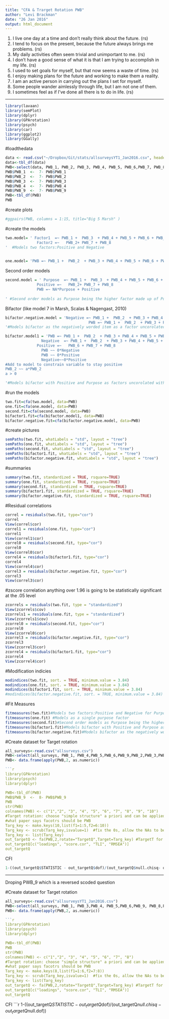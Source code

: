 ```yaml
---
title: "CFA & Trarget Rotation PWB"
author: "Levi Brackman"
date: "26 Jan 2016"
output: html_document
---
```


1.	I live one day at a time and don't really think about the future. (rs)
2.	I tend to focus on the present, because the future always brings me problems. (rs)
3.	My daily activities often seem trivial and unimportant to me. (rs)
4.	I don't have a good sense of what it is that I am trying to accomplish in my life. (rs)
5.	I used to set goals for myself, but that now seems a waste of time. (rs)
6.	I enjoy making plans for the future and working to make them a reality. 
7.	I am an active person in carrying out the plans I set for myself. 
8.	Some people wander aimlessly through life, but I am not one of them. 
9.	I sometimes feel as if I've done all there is to do in life. (rs)

---

```r
library(lavaan)
library(semPlot)
library(dplyr)
library(GPArotation)
library(psych)
library(car)
library(ggplot2)
library(GGally)
```
#loadthedata
```r
data <- read.csv("~/Dropbox/Git/stats/allsurveysYT1_Jan2016.csv", header=T)
data<-tbl_df(data)
PWB<-select(data, PWB_1, PWB_2, PWB_3, PWB_4, PWB_5, PWB_6,PWB_7, PWB_8, PWB_9)
PWB$PWB_1  <-  7- PWB$PWB_1
PWB$PWB_2  <-  7- PWB$PWB_2
PWB$PWB_3  <-  7- PWB$PWB_3
PWB$PWB_4  <-  7- PWB$PWB_4
PWB$PWB_9  <-  7- PWB$PWB_9
PWB<-tbl_df(PWB)
PWB

```
#create plots
```r
#ggpairs(PWB, columns = 1:15, title="Big 5 Marsh" )

```
#create the models
```r
two.model= ' Factor1  =~ PWB_1 +  PWB_3  + PWB_4 + PWB_5 + PWB_6 + PWB_9   
              Factor2 =~   PWB_2+ PWB_7 + PWB_8
'  #Models two factors:Positive and Negative     
              

one.model= 'PWB =~ PWB_1 +  PWB_2  + PWB_3 + PWB_4 + PWB_5 + PWB_6 + PWB_7 + PWB_8 + PWB_9' #Models as a single purpose factor
```
Second order models
```r

second.model = ' Purpose  =~ PWB_1 +  PWB_3  + PWB_4 + PWB_5 + PWB_6 + PWB_9  
              Positive =~   PWB_2+ PWB_7 + PWB_8
              PWB =~ NA*Purpose + Positive
            
' #Second order models as Purpose being the higher factor made up of Purpose and Positive

```
Bifactor (like model 7 in Marsh, Scalas & Nagengast, 2010)
```r

bifactor.negative.model = 'Negative =~ PWB_1 +  PWB_2  + PWB_3 + PWB_4 + PWB_5 + PWB_9  
                                     PWB =~ PWB_1 +  PWB_2  + PWB_3 + PWB_4 + PWB_5 + PWB_6 + PWB_7 + PWB_8 + PWB_9 
'#Models bifactor as the negatively worded item as a factor uncorolated with the main factor

bifactor.model1 = 'PWB =~ PWB_1 +  PWB_2  + PWB_3 + PWB_4 + PWB_5 + PWB_6 + PWB_7 + PWB_8 + PWB_9
                Negative  =~ PWB_1 +  PWB_2  + PWB_3 + PWB_4 + PWB_5 + PWB_9   
              Positive =~   PWB_6 + PWB_7 + PWB_8
                PWB ~~ 0*Negative
                PWB ~~ 0*Positive
                Negative~~0*Positive
#Add to model to constrain variable to stay positive
PWB_2 ~~ a*PWB_2
a > 0

'#Models bifactor with Positive and Purpose as factors uncorolated with the main factor

```
#run the models
```r
two.fit=cfa(two.model, data=PWB)
one.fit=cfa(one.model, data=PWB)
second.fit=cfa(second.model, data=PWB)
bifactor1.fit=cfa(bifactor.model1, data=PWB)
bifactor.negative.fit=cfa(bifactor.negative.model, data=PWB)
```

#create pictures
```r
semPaths(two.fit, whatLabels = "std", layout = "tree")
semPaths(one.fit, whatLabels = "std", layout = "tree")
semPaths(second.fit, whatLabels = "std", layout = "tree")
semPaths(bifactor1.fit, whatLabels = "std", layout = "tree")
semPaths(bifactor.negative.fit, whatLabels = "std", layout = "tree")
```
#summaries
```r
summary(two.fit, standardized = TRUE, rsquare=TRUE)
summary(one.fit, standardized = TRUE, rsquare=TRUE)
summary(second.fit, standardized = TRUE, rsquare=TRUE)
summary(bifactor1.fit, standardized = TRUE, rsquare=TRUE)
summary(bifactor.negative.fit, standardized = TRUE, rsquare=TRUE)
```
#Residual correlations
```r
correl = residuals(two.fit, type="cor")
correl
View(correl$cor)
correl1 = residuals(one.fit, type="cor")
correl1
View(correl1$cor)
correl0 = residuals(second.fit, type="cor")
correl0
View(correl0$cor)
correl4 = residuals(bifactor1.fit, type="cor")
correl4
View(correl4$cor)
correl3 = residuals(bifactor.negative.fit, type="cor")
correl3
View(correl3$cor)
```
#zscore correlation anything over 1.96 is going to be statistically significant at the .05 level 
```r
zcorrels = residuals(two.fit, type = "standardized")
View(zcorrels$cov)
zcorrels1 = residuals(one.fit, type = "standardized")
View(zcorrels1$cov)
zcorrel0 = residuals(second.fit, type="cor")
zcorrel0
View(zcorrel0$cor)
zcorrel3 = residuals(bifactor.negative.fit, type="cor")
zcorrel3
View(zcorrel3$cor)
zcorrel4 = residuals(bifactor1.fit, type="cor")
zcorrel4
View(zcorrel4$cor)
```
#Modification indicies
```r
modindices(two.fit, sort. = TRUE, minimum.value = 3.84)
modindices(one.fit, sort. = TRUE, minimum.value = 3.84)
modindices(bifactor1.fit, sort. = TRUE, minimum.value = 3.84)
#modindices(bifactor.negative.fit, sort. = TRUE, minimum.value = 3.84)
```
#Fit Measures
```r
fitmeasures(two.fit)#Models two factors:Positive and Negative for Purpose  
fitmeasures(one.fit) #Models as a single purpose factor
fitmeasures(second.fit)#Second order models as Purpose being the higher factor made up of Purpose and Positive
fitmeasures(bifactor1.fit)#Models bifactor with Positive and Purpose as factors uncorolated with the main factor
fitmeasures(bifactor.negative.fit)#Models bifactor as the negatively worded item as a factor uncorolated with the main factor
```
#Create dataset for Target rotation
```r
all_surveys<-read.csv("allsurveys.csv")
PWB<-select(all_surveys, PWB_1, PWB_4,PWB_5,PWB_6,PWB_9,PWB_2,PWB_3,PWB_7,PWB_8,PWB_10)
PWB<- data.frame(apply(PWB,2, as.numeric))

```r
library(GPArotation)
library(psych)
library(dplyr)

PWB<-tbl_df(PWB)
PWB$PWB_9  <-  8- PWB$PWB_9
PWB
str(PWB)
colnames(PWB) <- c("1","2", "3", "4", "5", "6", "7", "8", "9", "10")
#Target rotation: choose "simple structure" a priori and can be applied to oblique and orthogonal rotation based on 
#what paper says facotrs should be PWB
Targ_key <- make.keys(10,list(f1=1:5,f2=6:10))
Targ_key <- scrub(Targ_key,isvalue=1)  #fix the 0s, allow the NAs to be estimated
Targ_key <- list(Targ_key)
out_targetQ <- fa(PWB,2,rotate="TargetQ",Target=Targ_key) #TargetT for orthogonal rotation
out_targetQ[c("loadings", "score.cor", "TLI", "RMSEA")]
out_targetQ
```
CFI
```r
1-((out_targetQ$STATISTIC - out_targetQ$dof)/(out_targetQ$null.chisq- out_targetQ$null.dof))
```
---
Droping PWB_9 which is a reversed scoded question

#Create dataset for Target rotation
```r
all_surveys<-read.csv("allsurveysYT1_Jan2016.csv")
PWB<-select(all_surveys, PWB_1, PWB_3,PWB_4, PWB_5,PWB_6,PWB_9, PWB_8,PWB_7)
PWB<- data.frame(apply(PWB,2, as.numeric))

```r
library(GPArotation)
library(psych)
library(dplyr)

PWB<-tbl_df(PWB)
PWB
str(PWB)
colnames(PWB) <- c("1","2", "3", "4", "5", "6", "7", "8")
#Target rotation: choose "simple structure" a priori and can be applied to oblique and orthogonal rotation based on 
#what paper says facotrs should be PWB
Targ_key <- make.keys(8,list(f1=1:6,f2=7:8))
Targ_key <- scrub(Targ_key,isvalue=1)  #fix the 0s, allow the NAs to be estimated
Targ_key <- list(Targ_key)
out_targetQ <- fa(PWB,2,rotate="TargetQ",Target=Targ_key) #TargetT for orthogonal rotation
out_targetQ[c("loadings", "score.cor", "TLI", "RMSEA")]
out_targetQ
```
CFI
```r
1-((out_targetQ$STATISTIC - out_targetQ$dof)/(out_targetQ$null.chisq- out_targetQ$null.dof))

